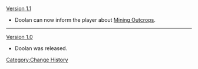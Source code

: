 [[Version 1.1]]
*Doolan can now inform the player about [[Mining Outcrop]]s.
----
[[Version 1.0]]
*Doolan was released.
<noinclude>[[Category:Change History]]</noinclude>